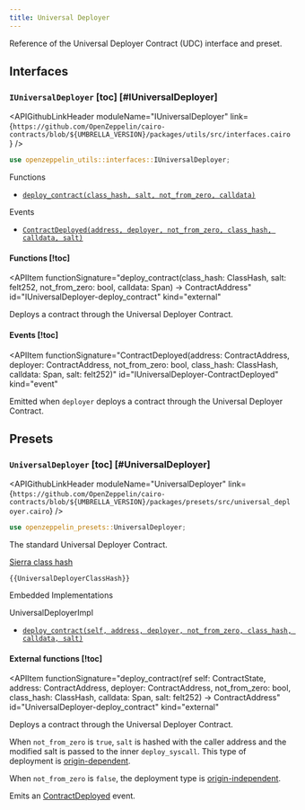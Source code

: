 ```yaml
---
title: Universal Deployer
---
```



Reference of the Universal Deployer Contract (UDC) interface and preset.

## Interfaces

### [](#IUniversalDeployer)`IUniversalDeployer` [toc] [#IUniversalDeployer]

<APIGithubLinkHeader moduleName="IUniversalDeployer" link={`https://github.com/OpenZeppelin/cairo-contracts/blob/${UMBRELLA_VERSION}/packages/utils/src/interfaces.cairo`} />

```rust
use openzeppelin_utils::interfaces::IUniversalDeployer;
```

Functions

- [`deploy_contract(class_hash, salt, not_from_zero, calldata)`](#IUniversalDeployer-deploy_contract)

Events

- [`ContractDeployed(address, deployer, not_from_zero, class_hash, calldata, salt)`](#IUniversalDeployer-ContractDeployed)

#### [](#IUniversalDeployer-Functions)Functions [!toc]

<APIItem
  functionSignature="deploy_contract(class_hash: ClassHash, salt: felt252, not_from_zero: bool, calldata: Span<felt252>) → ContractAddress"
  id="IUniversalDeployer-deploy_contract"
  kind="external"
>
Deploys a contract through the Universal Deployer Contract.
</APIItem>

#### [](#IUniversalDeployer-Events)Events [!toc]

<APIItem
  functionSignature="ContractDeployed(address: ContractAddress, deployer: ContractAddress, not_from_zero: bool, class_hash: ClassHash, calldata: Span<felt252>, salt: felt252)"
  id="IUniversalDeployer-ContractDeployed"
  kind="event"
>
Emitted when `deployer` deploys a contract through the Universal Deployer Contract.
</APIItem>

## [](#presets)Presets

### [](#UniversalDeployer)`UniversalDeployer` [toc] [#UniversalDeployer]

<APIGithubLinkHeader moduleName="UniversalDeployer" link={`https://github.com/OpenZeppelin/cairo-contracts/blob/${UMBRELLA_VERSION}/packages/presets/src/universal_deployer.cairo`} />

```rust
use openzeppelin_presets::UniversalDeployer;
```

The standard Universal Deployer Contract.

[Sierra class hash](../presets)

```text
{{UniversalDeployerClassHash}}
```

Embedded Implementations

UniversalDeployerImpl

- [`deploy_contract(self, address, deployer, not_from_zero, class_hash, calldata, salt)`](#UniversalDeployer-deploy_contract)

#### [](#UniversalDeployer-External-functions)External functions [!toc]

<APIItem
  functionSignature="deploy_contract(ref self: ContractState, address: ContractAddress, deployer: ContractAddress, not_from_zero: bool, class_hash: ClassHash, calldata: Span<felt252>, salt: felt252) -> ContractAddress"
  id="UniversalDeployer-deploy_contract"
  kind="external"
>
Deploys a contract through the Universal Deployer Contract.

When `not_from_zero` is `true`, `salt` is hashed with the caller address and the modified salt is passed to the inner `deploy_syscall`. This type of deployment is [origin-dependent](../udc#origin-dependent).

When `not_from_zero` is `false`, the deployment type is [origin-independent](../udc#origin-independent).

Emits an [ContractDeployed](#IUniversalDeployer-ContractDeployed) event.
</APIItem>

